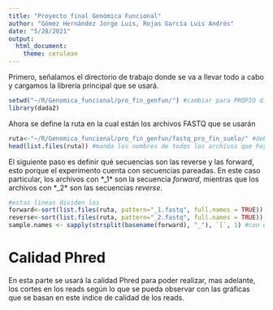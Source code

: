 ---
title: "Proyecto final Genómica Funcional"
author: "Gómez Hernández Jorge Luis, Rojas García Luis Andrés"
date: "5/28/2021"
output: 
  html_document: 
    theme: cerulean
---


Primero, señalamos el directorio de trabajo donde se va a llevar todo a cabo y cargamos la librería principal que se usará.
```{r}
setwd("~/R/Genomica_funcional/pro_fin_genfun/") #cambiar para PROPIO directorio de trabajo
library(dada2)
```
Ahora se define la ruta en la cual están los archivos FASTQ que se usarán
```{r}
ruta<-"~/R/Genomica_funcional/pro_fin_genfun/fastq_pro_fin_suelo/" #debe de cambiarse segpun el usuario y su localización de sus archivos
head(list.files(ruta)) #manda los nombres de todos los archivos que hay en esa ruta
```
El siguiente paso es definir qué secuencias son las reverse y las forward, esto porque el experimento cuenta con secuencias pareadas. En este caso particular, los archivos con *_1* son la secuencia *forward*, mientras que los archivos con *_2* son las secuencias *reverse*.
```{r}
#estas líneas dividen los 
forward<-sort(list.files(ruta, pattern="_1.fastq", full.names = TRUE))
reverse<-sort(list.files(ruta, pattern="_2.fastq", full.names = TRUE))
sample.names <- sapply(strsplit(basename(forward), "_"), `[`, 1) #con esta línea tenemos los nombres de las muestras sin la clasificación de forward y reverse. Separa y selecciona según la función sapply, tomamos el primer fragmento de la separación
```
# Calidad Phred
En esta parte se usará la calidad Phred para poder realizar, mas adelante, los cortes en los reads según lo que se pueda observar con las gráficas que se basan en este índice de calidad de los reads.

